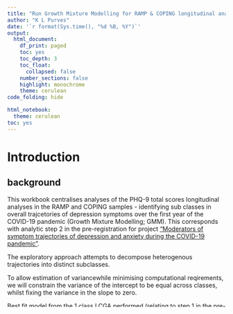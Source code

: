 ```yaml
---
title: "Run Growth Mixture Modelling for RAMP & COPING longitudinal analyses of common mental health symptoms: PHQ"
author: "K L Purves"
date: '`r format(Sys.time(), "%d %B, %Y")`'
output:
  html_document:
    df_print: paged
    toc: yes
    toc_depth: 3
    toc_float:
      collapsed: false
    number_sections: false
    highlight: monochrome
    theme: cerulean
code_folding: hide

html_notebook:
  theme: cerulean
toc: yes
---
```


# Introduction

## background
This workbook centralises analyses of the PHQ-9 total scores longitudinal analyses in the RAMP and COPING samples - identifying sub classes in overall trajcetories of depression symptoms over the first year of the COVID-19 pandemic (Growth Mixture Modelling; GMM). This corresponds with analytic step 2 in the pre-registration for project ["Moderators of symptom trajectories of depression and anxiety during the COVID-19 pandemic"](https://osf.io/jvca5/).

The exploratory approach attempts to decompose heterogenous trajectories into distinct subclasses. 

To allow estimation of variancewhile minimising computational reqirements, we will constrain the variance of the intercept to be equal across classes, whilst fixing the variance in the slope to zero.

Best fit model from the 1 class LCGA performed (relating to step 1 in the pre-registration) was a piecewise model, with each inflection point dictated by an imposition or easing of lockdown restrictions, allowing for residuals to correlate between contiguous timepoints.


## Analytic steps

**global MPlus** 
All models will be run using Robust Full Information Maximum Likelihood estimation (MLR in MPlus) to account for missing data (assumed missing at random) robust to skewing of the data. 

In order to avoid a global maxima/local solution problem (log likelihood depends on starting values used, thus could have a false maximum or sub-optimal model) we will use multiple random sets of starting values, and ensure the highest log likelihood is replicated at least twice. In practice, we will use 1000 random sets of starting values, and carry forward the 250 values with the ighest log likelihood to final stage optimisations. This will be set using STARTS = 1000 250 in Mplus nput scripts.  This should ensure global maxima are achieved, whilst balancing computational requirements. 

**Step 1. Test a k + 1 class model, starting with 2, of the best fit latent growth curve model established in step 1 (LCGA) until any of the following conditions are met:**   

* Indices of model fit show a deterioration in fit according to the BIC relative to a model with fewer classes. The first model (2 class) will be compared to the LCGA (1 class), and so forth.
* The model no longer converges due to complexity   
* We exceed 7 classes (this is the maximum number of classes that would be practically useful and logically interpretable). 
* If the BIC continues to decrease up until 7 classes, then the best model will be ascertained by first examining the proportion of the sample that has been allocated to the smallest trajectory group. If this is < 1%, then the previous class solution will be preferred. 
* If BIC decreases up until 7 class solution, and all classes contrain > 1% of the data, then the best model will be selected by creating a screen plot of BIC values. the model that falls at the inflection point (or the point of diminishing gains) will be selected (see pre registration for citations).
* if inflection point remains ambiguous, then remaining fit indices will be compared globally to select between two similar models. The model wth the highest entropy will be selected preferentially. If entropy is equivalent, then model which has better fit on the most number of fit indices (described below) will be selected. 

**Step 2. Assess overall fit of the selected model to ensure it is the best and most parsimonious solution**
* We will ensure there is no evidence for the local maxima problem by rerunning the ananlysis usignt he top two seeds from the replicated best log likelihood from the original analysis using OPTSEED in a new Mplus input file. We will check that the best log likelihood from this output matches that from the previous output.
* assuming model selection was unambiguous, assess model fit indices globally to ensure all indicators are reasonable   
* assuming above is true, check smallest group has >1% of the sample
* assess parsimony of the model. Does it divide one trajectory into two which only differ in intercept?
* Assess entropy. If less than <0.8, ensure appropriatr discussion of this limitation of class assignment. Consider impact of accuracy of class assgnment on any subsequent predictive steps 

## fit indices that will be used to identify the best model
See pre registration for detailed description of all outcomes.

* Bayesian Information Criterion (BIC). Decisions of best model will be primarily based on this. Smaller value = better fit
* Aikaike Information Criterion (AIC). Smaller value = better fit
* Likelihood ratio test (LRT) P > 0.05 indicates better model
 
